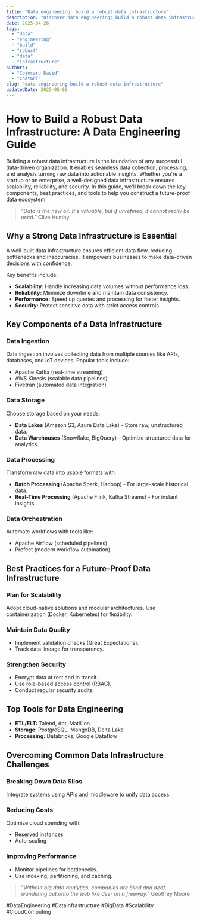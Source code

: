 ```yaml
---
title: "Data engineering: build a robust data infrastructure"
description: "Discover data engineering: build a robust data infrastructure with this in-depth guide, providing actionable insights and practical tips to boost your knowledge and results."
date: 2025-04-26
tags:
  - "data"
  - "engineering"
  - "build"
  - "robust"
  - "data"
  - "infrastructure"
authors:
  - "Cojocaru David"
  - "ChatGPT"
slug: "data-engineering-build-a-robust-data-infrastructure"
updatedDate: 2025-05-02
---
```


# How to Build a Robust Data Infrastructure: A Data Engineering Guide  

Building a robust data infrastructure is the foundation of any successful data-driven organization. It enables seamless data collection, processing, and analysis turning raw data into actionable insights. Whether you're a startup or an enterprise, a well-designed data infrastructure ensures scalability, reliability, and security. In this guide, we'll break down the key components, best practices, and tools to help you construct a future-proof data ecosystem.  

> *"Data is the new oil. It's valuable, but if unrefined, it cannot really be used."*   Clive Humby  

## Why a Strong Data Infrastructure is Essential  

A well-built data infrastructure ensures efficient data flow, reducing bottlenecks and inaccuracies. It empowers businesses to make data-driven decisions with confidence.  

Key benefits include:  

- **Scalability:** Handle increasing data volumes without performance loss.  
- **Reliability:** Minimize downtime and maintain data consistency.  
- **Performance:** Speed up queries and processing for faster insights.  
- **Security:** Protect sensitive data with strict access controls.  

## Key Components of a Data Infrastructure  

### Data Ingestion  

Data ingestion involves collecting data from multiple sources like APIs, databases, and IoT devices. Popular tools include:  

- Apache Kafka (real-time streaming)  
- AWS Kinesis (scalable data pipelines)  
- Fivetran (automated data integration)  

### Data Storage  

Choose storage based on your needs:  

- **Data Lakes** (Amazon S3, Azure Data Lake) - Store raw, unstructured data.  
- **Data Warehouses** (Snowflake, BigQuery) - Optimize structured data for analytics.  

### Data Processing  

Transform raw data into usable formats with:  

- **Batch Processing** (Apache Spark, Hadoop) - For large-scale historical data.  
- **Real-Time Processing** (Apache Flink, Kafka Streams) - For instant insights.  

### Data Orchestration  

Automate workflows with tools like:  

- Apache Airflow (scheduled pipelines)  
- Prefect (modern workflow automation)  

## Best Practices for a Future-Proof Data Infrastructure  

### Plan for Scalability  

Adopt cloud-native solutions and modular architectures. Use containerization (Docker, Kubernetes) for flexibility.  

### Maintain Data Quality  

- Implement validation checks (Great Expectations).  
- Track data lineage for transparency.  

### Strengthen Security  

- Encrypt data at rest and in transit.  
- Use role-based access control (RBAC).  
- Conduct regular security audits.  

## Top Tools for Data Engineering  

- **ETL/ELT:** Talend, dbt, Matillion  
- **Storage:** PostgreSQL, MongoDB, Delta Lake  
- **Processing:** Databricks, Google Dataflow  

## Overcoming Common Data Infrastructure Challenges  

### Breaking Down Data Silos  

Integrate systems using APIs and middleware to unify data access.  

### Reducing Costs  

Optimize cloud spending with:  

- Reserved instances  
- Auto-scaling  

### Improving Performance  

- Monitor pipelines for bottlenecks.  
- Use indexing, partitioning, and caching.  

> *"Without big data analytics, companies are blind and deaf, wandering out onto the web like deer on a freeway."*   Geoffrey Moore  

#DataEngineering #DataInfrastructure #BigData #Scalability #CloudComputing